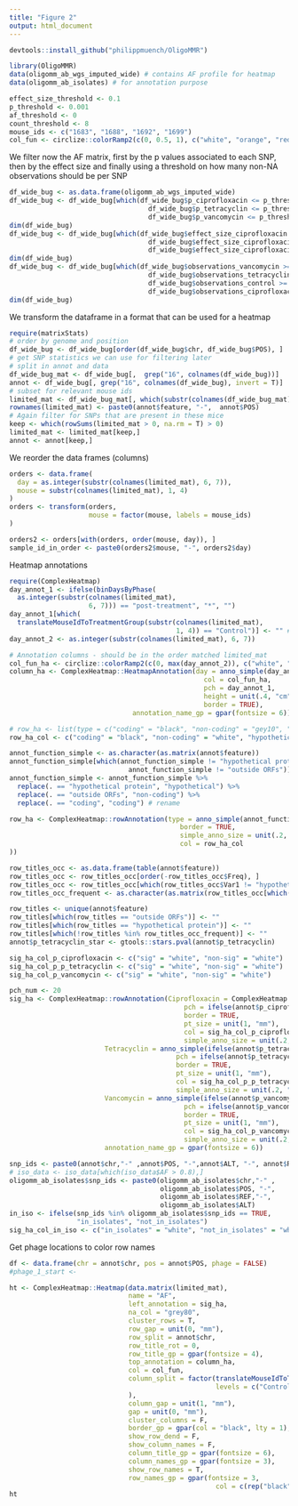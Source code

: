```yaml
---
title: "Figure 2"
output: html_document
---
```


```r
devtools::install_github("philippmuench/OligoMMR")
```

```r
library(OligoMMR)
data(oligomm_ab_wgs_imputed_wide) # contains AF profile for heatmap
data(oligomm_ab_isolates) # for annotation purpose
```

```r
effect_size_threshold <- 0.1
p_threshold <- 0.001
af_threshold <- 0
count_threshold <- 8
mouse_ids <- c("1683", "1688", "1692", "1699")
col_fun <- circlize::colorRamp2(c(0, 0.5, 1), c("white", "orange", "red"))
```

We filter now the AF matrix, first by the p values associated to each SNP, then by the effect size and finally using a threshold on how many non-NA observations should be per SNP

```r
df_wide_bug <- as.data.frame(oligomm_ab_wgs_imputed_wide)
df_wide_bug <- df_wide_bug[which(df_wide_bug$p_ciprofloxacin <= p_threshold |
                                   df_wide_bug$p_tetracyclin <= p_threshold |
                                   df_wide_bug$p_vancomycin <= p_threshold ),]
dim(df_wide_bug)
df_wide_bug <- df_wide_bug[which(df_wide_bug$effect_size_ciprofloxacin >= effect_size_threshold |
                                   df_wide_bug$effect_size_ciprofloxacin >= effect_size_threshold |
                                   df_wide_bug$effect_size_ciprofloxacin >= effect_size_threshold ),]
dim(df_wide_bug)
df_wide_bug <- df_wide_bug[which(df_wide_bug$observations_vancomycin >= count_threshold &
                                   df_wide_bug$observations_tetracyclin >= count_threshold &
                                   df_wide_bug$observations_control >= count_threshold &
                                   df_wide_bug$observations_ciprofloxacin >= count_threshold ),]
dim(df_wide_bug)
```
We transform the dataframe in a format that can be used for a heatmap
```r
require(matrixStats)
# order by genome and position 
df_wide_bug <- df_wide_bug[order(df_wide_bug$chr, df_wide_bug$POS), ]
# get SNP statistics we can use for filtering later
# split in annot and data
df_wide_bug_mat <- df_wide_bug[,  grep("16", colnames(df_wide_bug))]
annot <- df_wide_bug[, grep("16", colnames(df_wide_bug), invert = T)]
# subset for relevant mouse ids
limited_mat <- df_wide_bug_mat[, which(substr(colnames(df_wide_bug_mat), 1, 4) %in% mouse_ids)]
rownames(limited_mat) <- paste0(annot$feature, "-",  annot$POS)
# Again filter for SNPs that are present in these mice
keep <- which(rowSums(limited_mat > 0, na.rm = T) > 0)
limited_mat <- limited_mat[keep,]
annot <- annot[keep,]
```

We reorder the data frames (columns)
```r
orders <- data.frame(
  day = as.integer(substr(colnames(limited_mat), 6, 7)),
  mouse = substr(colnames(limited_mat), 1, 4)
)
orders <- transform(orders,
                    mouse = factor(mouse, labels = mouse_ids)
)

orders2 <- orders[with(orders, order(mouse, day)), ]
sample_id_in_order <- paste0(orders2$mouse, "-", orders2$day)
```

Heatmap annotations

```r
require(ComplexHeatmap)
day_annot_1 <- ifelse(binDaysByPhase(
  as.integer(substr(colnames(limited_mat),
                    6, 7))) == "post-treatment", "*", "")
day_annot_1[which(
  translateMouseIdToTreatmentGroup(substr(colnames(limited_mat),
                                          1, 4)) == "Control")] <- "" # Reset arrows for control
day_annot_2 <- as.integer(substr(colnames(limited_mat), 6, 7))

# Annotation columns - should be in the order matched limited_mat
col_fun_ha <- circlize::colorRamp2(c(0, max(day_annot_2)), c("white", "grey50"))
column_ha <- ComplexHeatmap::HeatmapAnnotation(day = anno_simple(day_annot_2,
                                                 col = col_fun_ha,
                                                 pch = day_annot_1,
                                                 height = unit(.4, "cm"),
                                                 border = TRUE),
                               annotation_name_gp = gpar(fontsize = 6))

# row_ha <- list(type = c("coding" = "black", "non-coding" = "gey10", "hypothetical" = "gey50"))
row_ha_col <- c("coding" = "black", "non-coding" = "white", "hypothetical" = "grey50")

annot_function_simple <- as.character(as.matrix(annot$feature))
annot_function_simple[which(annot_function_simple != "hypothetical protein" &
                              annot_function_simple != "outside ORFs")] <- "coding"
annot_function_simple <- annot_function_simple %>%
  replace(. == "hypothetical protein", "hypothetical") %>%
  replace(. == "outside ORFs", "non-coding") %>%
  replace(. == "coding", "coding") # rename

row_ha <- ComplexHeatmap::rowAnnotation(type = anno_simple(annot_function_simple,
                                           border = TRUE,
                                           simple_anno_size = unit(.2, "cm"),
                                           col = row_ha_col
))

row_titles_occ <- as.data.frame(table(annot$feature))
row_titles_occ <- row_titles_occ[order(-row_titles_occ$Freq), ]
row_titles_occ <- row_titles_occ[which(row_titles_occ$Var1 != "hypothetical protein" & row_titles_occ$Var1 != "outside ORFs"), ]
row_titles_occ_frequent <- as.character(as.matrix(row_titles_occ[which(row_titles_occ$Freq >= 5), ]$Var1))

row_titles <- unique(annot$feature)
row_titles[which(row_titles == "outside ORFs")] <- ""
row_titles[which(row_titles == "hypothetical protein")] <- ""
row_titles[which(!row_titles %in% row_titles_occ_frequent)] <- ""
annot$p_tetracyclin_star <- gtools::stars.pval(annot$p_tetracyclin)

sig_ha_col_p_ciprofloxacin <- c("sig" = "white", "non-sig" = "white")
sig_ha_col_p_p_tetracyclin <- c("sig" = "white", "non-sig" = "white")
sig_ha_col_p_vancomycin <- c("sig" = "white", "non-sig" = "white")

pch_num <- 20
sig_ha <- ComplexHeatmap::rowAnnotation(Ciprofloxacin = ComplexHeatmap::anno_simple(ifelse(annot$p_ciprofloxacin < 0.05, "sig", "non-sig"),
                                            pch = ifelse(annot$p_ciprofloxacin < 0.05, pch_num, NA),
                                            border = TRUE,
                                            pt_size = unit(1, "mm"),
                                            col = sig_ha_col_p_ciprofloxacin,
                                            simple_anno_size = unit(.2, "cm")),
                        Tetracyclin = anno_simple(ifelse(annot$p_tetracyclin < 0.05, "sig", "non-sig"),
                                          pch = ifelse(annot$p_tetracyclin < 0.05, pch_num, NA),
                                          border = TRUE,
                                          pt_size = unit(1, "mm"),
                                          col = sig_ha_col_p_p_tetracyclin,
                                          simple_anno_size = unit(.2, "cm")),
                        Vancomycin = anno_simple(ifelse(annot$p_vancomycin < 0.05, "sig", "non-sig"),
                                            pch = ifelse(annot$p_vancomycin < 0.05, pch_num, NA),
                                            border = TRUE,
                                            pt_size = unit(1, "mm"),
                                            col = sig_ha_col_p_vancomycin,
                                            simple_anno_size = unit(.2, "cm")),
                        annotation_name_gp = gpar(fontsize = 6))

snp_ids <- paste0(annot$chr,"-" ,annot$POS, "-",annot$ALT, "-", annot$REF)
# iso_data <- iso_data[which(iso_data$AF > 0.8),]
oligomm_ab_isolates$snp_ids <- paste0(oligomm_ab_isolates$chr,"-" ,
                                      oligomm_ab_isolates$POS, "-", 
                                      oligomm_ab_isolates$REF,"-",
                                      oligomm_ab_isolates$ALT)
in_iso <- ifelse(snp_ids %in% oligomm_ab_isolates$snp_ids == TRUE,
                 "in_isolates", "not_in_isolates")
sig_ha_col_in_iso <- c("in_isolates" = "white", "not_in_isolates" = "white")
```

Get phage locations to color row names

```r
df <- data.frame(chr = annot$chr, pos = annot$POS, phage = FALSE)
#phage_1_start <-
```

```r
ht <- ComplexHeatmap::Heatmap(data.matrix(limited_mat),
                              name = "AF",
                              left_annotation = sig_ha,
                              na_col = "grey80",
                              cluster_rows = T,
                              row_gap = unit(0, "mm"),
                              row_split = annot$chr,
                              row_title_rot = 0,
                              row_title_gp = gpar(fontsize = 4),
                              top_annotation = column_ha,
                              col = col_fun,
                              column_split = factor(translateMouseIdToTreatmentGroup(substr(colnames(limited_mat), 1, 4)),
                                                    levels = c("Control", "Ciprofloxacin", "Tetracyclin", "Vancomycin")
                              ),
                              column_gap = unit(1, "mm"),
                              gap = unit(0, "mm"),
                              cluster_columns = F,
                              border_gp = gpar(col = "black", lty = 1),
                              show_row_dend = F,
                              show_column_names = F,
                              column_title_gp = gpar(fontsize = 6),
                              column_names_gp = gpar(fontsize = 3),
                              show_row_names = T,
                              row_names_gp = gpar(fontsize = 3,
                                                    col = c(rep("black", 33), rep("black", 34))))
ht
```

